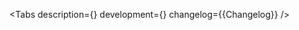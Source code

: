 

<Meta of={Stories} />

<ComponentHeader
    name='IconView'
    design='https://www.figma.com/file/cdNnkh2QdxuvYLrBm4cubM/Web-%3A%3A-Core-Default-Components?type=design&node-id=88767%3A130907&mode=design&t=Itgzojk9BOtPqYkS-1'
    children='Используется для отображения графических элементов.'
/>

<Tabs
    description={<Description />}
    development={<Development />}
    changelog={<Markdown>{Changelog}</Markdown>}
/>
